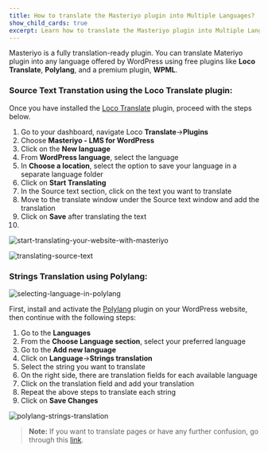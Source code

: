 ```yaml
---
title: How to translate the Masteriyo plugin into Multiple Languages?
show_child_cards: true
excerpt: Learn how to translate the Masteriyo plugin into Multiple Languages supported by WordPress.
---
```


Masteriyo is a fully translation-ready plugin. You can translate Materiyo plugin into any language offered by WordPress using free plugins like **Loco Translate**, **Polylang**, and a premium plugin, **WPML**. 

### Source Text Transtation using the Loco Translate plugin:

Once you have installed the [Loco Translate](https://wordpress.org/plugins/loco-translate) plugin, proceed with the steps below. 

1. Go to your dashboard, navigate Loco **Translate**->**Plugins**
2. Choose  **Masteriyo - LMS for WordPress**
3. Click on the **New language**
4. From  **WordPress language**, select the language
5. In **Choose a location**, select the option to save your language in a separate language folder
6. Click on **Start Translating**
7. In the Source text section, click on the text you want to translate
8. Move to the translate window under the Source text window and add the translation
9. Click on **Save** after translating the text
10. 
![start-translating-your-website-with-masteriyo](https://user-images.githubusercontent.com/24367265/189650571-763c7645-3968-4b91-b0d7-a2e7fd92f73f.png)

![translating-source-text](https://user-images.githubusercontent.com/24367265/189650518-f257816f-421f-4046-8ea6-8f02fe051774.png)

### Strings Translation using Polylang:

![selecting-language-in-polylang](https://user-images.githubusercontent.com/24367265/189650626-4171becd-0b82-497a-b4a9-738357ec1f24.png)

First, install and activate the [Polylang](https://wordpress.org/plugins/polylang) plugin on your WordPress website, then continue with the following steps:
1. Go to the **Languages**
2. From the **Choose Language section**, select your preferred language
3. Go to the **Add new language** 
4. Click on **Language**->**Strings translation**
5. Select the string you want to translate
6. On the right side, there are translation fields for each available language
7. Click on the translation field and add your translation
8. Repeat the above steps to translate each string
9. Click on **Save Changes** 

![polylang-strings-translation](https://user-images.githubusercontent.com/24367265/189650320-250cf8de-de9f-4aed-a763-6b91adbea10d.png)

> **Note:** If you want to translate pages or have any further confusion, go through this [link](https://polylang.pro/doc/translating-pages-posts-categories-and-tags/).
